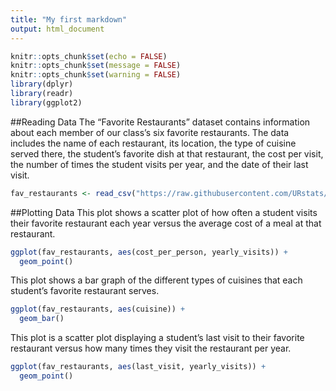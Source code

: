 ---
title: "My first markdown"
output: html_document
---

```{r setup, include=FALSE}
knitr::opts_chunk$set(echo = FALSE)
knitr::opts_chunk$set(message = FALSE)
knitr::opts_chunk$set(warning = FALSE)
library(dplyr)
library(readr)
library(ggplot2)
```

##Reading Data
The "Favorite Restaurants" dataset contains information about each member of our class's six favorite restaurants. The data includes the name of each restaurant, its location, the type of cuisine served there, the student's favorite dish at that restaurant, the cost per visit, the number of times the student visits per year, and the date of their last visit.

```{r}
fav_restaurants <- read_csv("https://raw.githubusercontent.com/URstats/stat209-s18-nmhawley/master/fav_restaurants.csv")
```

##Plotting Data
This plot shows a scatter plot of how often a student visits their favorite restaurant each year versus the average cost of a meal at that restaurant.

```{r}
ggplot(fav_restaurants, aes(cost_per_person, yearly_visits)) +
  geom_point()
```

This plot shows a bar graph of the different types of cuisines that each student's favorite restaurant serves.

```{r}
ggplot(fav_restaurants, aes(cuisine)) +
  geom_bar()
```

This plot is a scatter plot displaying a student's last visit to their favorite restaurant versus how many times they visit the restaurant per year.

```{r}
ggplot(fav_restaurants, aes(last_visit, yearly_visits)) +
  geom_point()
```
